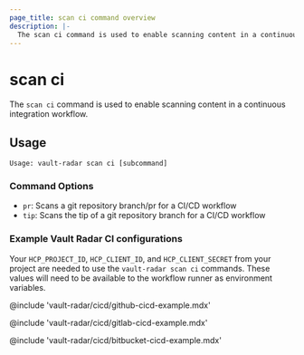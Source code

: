 ```yaml
---
page_title: scan ci command overview
description: |-
  The scan ci command is used to enable scanning content in a continuous integration workflow.
---
```


# scan ci

The `scan ci` command is used to enable scanning content in a continuous integration workflow.



## Usage

<CodeBlockConfig hideClipboard>

```plaintext
Usage: vault-radar scan ci [subcommand]
```

</CodeBlockConfig>

### Command Options

- `pr`: Scans a git repository branch/pr for a CI/CD workflow
- `tip`: Scans the tip of a git repository branch for a CI/CD workflow


### Example Vault Radar CI configurations

Your `HCP_PROJECT_ID`, `HCP_CLIENT_ID`, and `HCP_CLIENT_SECRET` from your project are needed to use the `vault-radar scan ci` commands. These values will need to be available to the workflow runner as environment variables.

<Tabs>

<Tab heading="GitHub">

@include 'vault-radar/cicd/github-cicd-example.mdx'

</Tab>

<Tab heading="GitLab">

@include 'vault-radar/cicd/gitlab-cicd-example.mdx'

</Tab>

<Tab heading="BitBucket">

@include 'vault-radar/cicd/bitbucket-cicd-example.mdx'

</Tab>

</Tabs>
